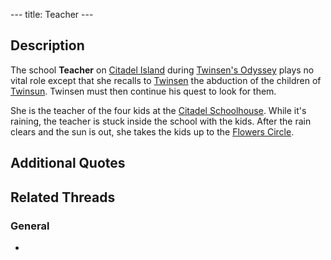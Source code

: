 ---
title: Teacher
---

{{twinsunica import}}{{Infobox Character
 |image=Teacher.png
 |race=rabbibunny
 |gender=female
 |size=average
 |age=adult
 |magical=no
 |lba1=
 |lba2=yes
 |alignment=sendell
 |occupation=
 |requires=
 |amount=
 |fam1=
 |fam2=
 |planet=
 |island=
 |building=
}}
{{Quote
 |quote=[Sniff]...the children...we were at the "Flowers Circle" [sniff]...suddenly one of those alien ships showed up right overhead. There was this big white flash, and then...nothing. Next thing I remember, I found myself alone, the children nowhere in sight, and the ship was taking off. It's horrible, Mr. Twinsen! You have to find them! You have to!
 |character=Teacher}}

==Description==
The school '''Teacher''' on [[Citadel Island]] during [[Twinsen's Odyssey]] plays no vital role except that she recalls to [[Twinsen]] the abduction of the children of [[Twinsun]]. Twinsen must then continue his quest to look for them.

She is the teacher of the four kids at the [[Citadel Schoolhouse]]. While it's raining, the teacher is stuck inside the school with the kids. After the rain clears and the sun is out, she takes the kids up to the [[Ridge of the Flowers Circle|Flowers Circle]].

==Additional Quotes==
{{Quote
 |quote=I'd like to take the kids to the "Flowers Circle", but the weather's just too bad.
 |character=Teacher}}

== Related Threads ==
=== General ===
* {{thread|id=155|title=Twinsun - a happy jolly place? I THINK NOT}}

<!-- remove these category links when they're all automated by categorizers...
[[Category: Citadel Island inhabitants]] -->